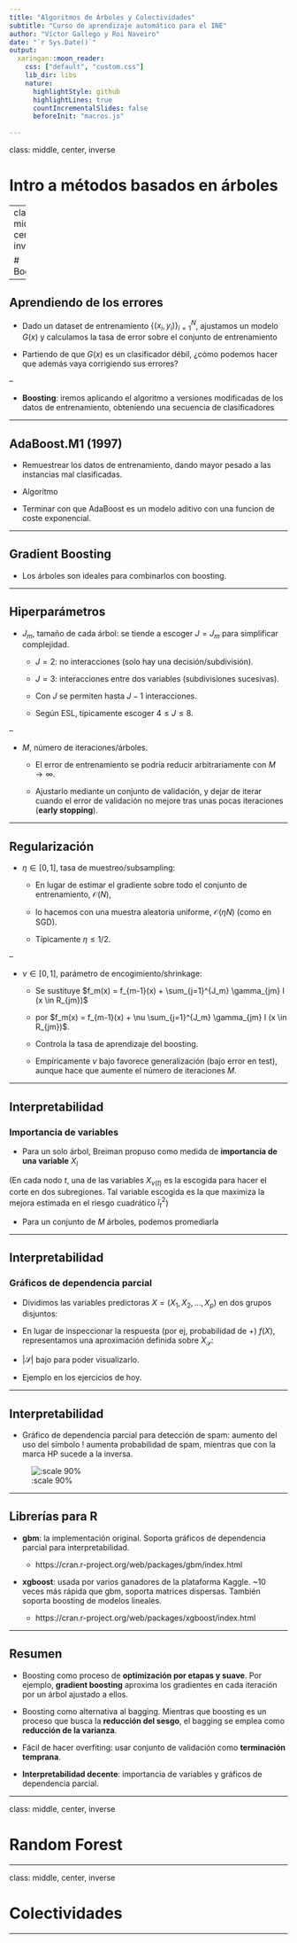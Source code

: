 ```yaml
---
title: "Algoritmos de Árboles y Colectividades"
subtitle: "Curso de aprendizaje automático para el INE"
author: "Víctor Gallego y Roi Naveiro"
date: "`r Sys.Date()`"
output:
  xaringan::moon_reader:
    css: ["default", "custom.css"]
    lib_dir: libs
    nature:
      highlightStyle: github
      highlightLines: true
      countIncrementalSlides: false
      beforeInit: "macros.js"
    
---
```

class: middle, center, inverse

# Intro a métodos basados en árboles


---
class: middle, center, inverse

# Boosting

---

## Aprendiendo de los errores

* Dado un dataset de entrenamiento $\lbrace (x_i, y_i) \rbrace_{i=1}^N$, ajustamos un modelo $G(x)$ y calculamos la tasa de error sobre el conjunto de entrenamiento
\begin{equation*}
err = \frac{1}{N} \sum_{i=1}^N I(y_i \neq G(x_i))
\end{equation*}

* Partiendo de que $G(x)$ es un clasificador débil, ¿cómo podemos hacer que además vaya corrigiendo sus errores?

--

* **Boosting**: iremos aplicando el algoritmo a versiones modificadas de los datos de entrenamiento, obteniendo una secuencia de clasificadores

\begin{equation*}
G_m(x),\quad m=1,\ldots,M
\end{equation*}

---

## AdaBoost.M1 (1997)

* Remuestrear los datos de entrenamiento, dando mayor pesado a las instancias mal clasificadas.

* Algoritmo

* Terminar con que AdaBoost es un modelo aditivo con una funcion de coste exponencial.

---

## Gradient Boosting

* Los árboles son ideales para combinarlos con boosting.

---

## Hiperparámetros

* $J_m$, tamaño de cada árbol: se tiende a escoger $J = J_m$ para simplificar complejidad.

  * $J = 2$: no interacciones (solo hay una decisión/subdivisión).
  
  * $J = 3$: interacciones entre dos variables (subdivisiones sucesivas).
  
  * Con $J$ se permiten hasta $J-1$ interacciones.
  
  * Según ESL, típicamente escoger $4 \leq J \leq 8$.
  
--
  
* $M$, número de iteraciones/árboles.

  * El error de entrenamiento se podría reducir arbitrariamente con $M \rightarrow \infty$.
  
  * Ajustarlo mediante un conjunto de validación, y dejar de iterar cuando el error de validación no mejore tras unas pocas iteraciones (**early stopping**).
  
---

## Regularización

* $\eta \in \left[ 0, 1\right]$, tasa de muestreo/subsampling:

  * En lugar de estimar el gradiente sobre todo el conjunto de entrenamiento, $\mathcal{O}(N)$,
  
  * lo hacemos con una muestra aleatoria uniforme, $\mathcal{O}(\eta N)$ (como en SGD).
  
  * Típicamente $\eta \leq 1/2$.
  
--

* $\nu \in \left[ 0, 1\right]$, parámetro de encogimiento/shrinkage:

  * Se sustituye $f_m(x) = f_{m-1}(x) + \sum_{j=1}^{J_m} \gamma_{jm} I (x \in R_{jm})$
  
  * por $f_m(x) = f_{m-1}(x) + \nu \sum_{j=1}^{J_m} \gamma_{jm} I (x \in R_{jm})$.
  
  * Controla la tasa de aprendizaje del boosting.
  
  * Empíricamente $\nu$ bajo favorece generalización (bajo error en test), aunque hace que aumente el número de iteraciones $M$.
  

---

## Interpretabilidad

### Importancia de variables

* Para un solo árbol, Breiman propuso como medida de **importancia de una variable** $X_l$

\begin{equation*}
\mathcal{I}_l^2 (T) = \sum_{t=1}^{J-1} \hat{i}_t^2 I(v(t) = l),
\end{equation*}

(En cada nodo $t$, una de las variables $X_{v(t)}$ es la escogida para hacer el corte en dos subregiones. Tal variable escogida es la que maximiza la mejora estimada en el riesgo cuadrático $\hat{i}_t^2$)


* Para un conjunto de $M$ árboles, podemos promediarla

\begin{equation*}
\mathcal{I}_l^2  = \frac{1}{M} \sum_{m=1}^{M} \mathcal{I}_l^2 (T).
\end{equation*}

---

## Interpretabilidad

### Gráficos de dependencia parcial

* Dividimos las variables predictoras $X = (X_1, X_2, \ldots, X_p)$ en dos grupos disjuntos:

\begin{equation*}
X = (X_{\mathcal{S}}, X_{\mathcal{C}})\mbox{ tal que } \mathcal{S} \cup \mathcal{C} = \lbrace 1, 2, \ldots, p \rbrace. 
\end{equation*}

* En lugar de inspeccionar la respuesta (por ej, probabilidad de +) $f(X)$, representamos una aproximación definida sobre $X_{\mathcal{S}}$:

\begin{equation*}
f_{\mathcal{S}} (X_{\mathcal{S}}) = \mathbb{E}_{X_{\mathcal{C}}} \left[ f(X_{\mathcal{S}}, X_{\mathcal{C}})\right] \approx \frac{1}{N} \sum_{i=1}^N f(X_{\mathcal{S}}, x_{i\mathcal{C}})
\end{equation*}

* $|\mathcal{S}|$ bajo para poder visualizarlo.

* Ejemplo en los ejercicios de hoy.

---

## Interpretabilidad

* Gráfico de dependencia parcial para detección de spam: aumento del uso del símbolo ! aumenta probabilidad de spam, mientras que con la marca HP sucede a la inversa.

![:scale 90%](./img/pd_spam.png)



---

## Librerías para R

* **gbm**: la implementación original. Soporta gráficos de dependencia parcial para interpretabilidad.

  * https://cran.r-project.org/web/packages/gbm/index.html


* **xgboost**: usada por varios ganadores de la plataforma Kaggle. ~10 veces más rápida que gbm, soporta matrices dispersas. También soporta boosting de modelos lineales.

  * https://cran.r-project.org/web/packages/xgboost/index.html
  
---

## Resumen

* Boosting como proceso de **optimización por etapas y suave**. Por ejemplo, **gradient boosting** aproxima los gradientes en cada iteración por un árbol ajustado a ellos.

* Boosting como alternativa al bagging. Mientras que boosting es un proceso que busca la **reducción del sesgo**, el bagging se emplea como **reducción de la varianza**.

* Fácil de hacer overfiting: usar conjunto de validación como **terminación temprana**.

* **Interpretabilidad decente**: importancia de variables y gráficos de dependencia parcial.


---


class: middle, center, inverse

# Random Forest

---

class: middle, center, inverse

# Colectividades

---



   




